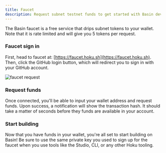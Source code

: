 ```yaml
---
title: Faucet
description: Request subnet testnet funds to get started with Basin development.
---
```



The Basin faucet is a free service that drips subnet tokens to your wallet. Note that it is rate
limited and will give you 5 tokens per request.

<Steps>

### Faucet sign in

First, head to faucet at: [https://faucet.hoku.sh](https://faucet.hoku.sh). Then, click the GitHub
login button, which will redirect you to sign in with your GitHub account.

![faucet request](/img/faucet/faucet-request.png)

### Request funds

Once connected, you'll be able to input your wallet address and request funds. Upon success, a
notification will show the transaction hash. It should take a matter of seconds before they funds
are available in your account.

### Start building

Now that you have funds in your wallet, you're all set to start building on Basin! Be sure to use
the same private key you used to sign up for the faucet when you use tools like the Studio, CLI, or
any other Hoku tooling.

</Steps>
